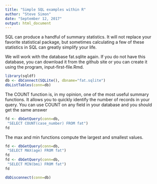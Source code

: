 ```yaml
---
title: "Simple SQL examples within R"
author: "Steve Simon"
date: "September 12, 2017"
output: html_document
---
```


SQL can produce a handful of summary statistics. It will not replace your favorite statistical package, but sometimes calculating a few of these statistics in SQL can greatly simplify your life.

We will work with the database fat.sqlite again. If you do not have this database, you can download it from the github site or you can create it using the program, input-first-file.Rmd.

```r
library(sqldf)
db <- dbConnect(SQLite(), dbname="fat.sqlite")
dbListTables(conn=db)
```

The COUNT function is, in my opinion, one of the most useful summary functions. It allows you to quickly identify the number of records in your query. You can use COUNT on any field in your database and you should get the same answer

```r
fd <- dbGetQuery(conn=db,
 "SELECT COUNT(case_number) FROM fat")
fd
```

The max and min functions compute the largest and smallest values.

```r
fd <- dbGetQuery(conn=db,
 "SELECT MAX(age) FROM fat")
fd
fd <- dbGetQuery(conn=db,
 "SELECT MIN(bmi) FROM fat")
fd
```

```r
dbDisconnect(conn=db)
```
